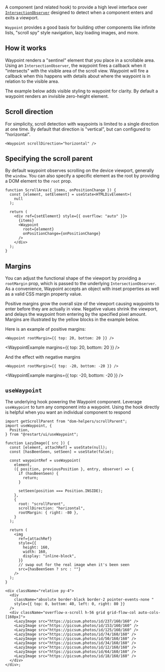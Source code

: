 
A component (and related hook) to provide a high level interface
over [`IntersectionObserver`](https://developer.mozilla.org/en-US/docs/Web/API/Intersection_Observer_API)
designed to detect when a component enters and exits a viewport.

`Waypoint` provides a good basis for building other components like infinite lists,
"scroll spy" style navigation, lazy loading images, and more.

## How it works

Waypoint renders a "sentinel" element that you place in a scrollable
area. Using an `IntersectionObserver`, the waypoint fires a callback when it
"intersects" with the visible area of the scroll view. Waypoint will fire a callback
when this happens with details about where the waypoint is in relation to the visible
area.

The example below adds visible styling to waypoint for clarity. By default a
waypoint renders an invisible zero-height element.

<WaypointExample scrollIntoView />

## Scroll direction

For simplicity, scroll detection with waypoints is limited to a single direction at one time.
By default that direction is "vertical", but can configured to "horizontal".

```tsx
<Waypoint scrollDirection="horizontal" />
```

<WaypointExample horizontal />

## Specifying the scroll parent

By default waypoint observes scrolling on the device viewport, generally the `window`.
You can also specify a specific element as the root by providing a DOM element
to the `root` prop.

```tsx
function ScrollArea({ items, onPositionChange }) {
  const [element, setElement] = useState<HTMLDivElement>(
    null
  );

  return (
    <div ref={setElement} style={{ overflow: "auto" }}>
      {items}
      <Waypoint
        root={element}
        onPositionChange={onPositionChange}
      />
    </div>
  );
}
```

## Margins

You can adjust the functional shape of the viewport by providing a `rootMargin`
prop, which is passed to the underlying `IntersectionObserver`. As a convenience,
Waypoint accepts an object with inset properties as well as a valid CSS margin property
value.

Positive margins grow the overall size of the viewport causing waypoints to enter
before they are actually in view. Negative values shrink the viewport, and delays
the waypoint from entering by the specified pixel amount. Margins are illustrated
by the yellow blocks in the example below.

Here is an example of positive margins:

```tsx
<Waypoint rootMargin={{ top: 20, bottom: 20 }} />
```

<WaypointExample margins={{ top: 20, bottom: 20 }} />

<p>And the effect with negative margins</p>

```tsx
<Waypoint rootMargin={{ top: -20, bottom: -20 }} />
```

<WaypointExample margins={{ top: -20, bottom: -20 }} />

## `useWaypoint`

The underlying hook powering the Waypoint component. Leverage `useWaypoint`
to turn any component into a waypoint. Using the hook directly is helpful
when you want an individual component to respond

```tsx live
import getScrollParent from "dom-helpers/scrollParent";
import useWaypoint, {
  Position,
} from "@restart/ui/useWaypoint";

function LazyImage({ src }) {
  const [element, attachRef] = useState(null);
  const [hasBeenSeen, setSeen] = useState(false);

  const waypointRef = useWaypoint(
    element,
    ({ position, previousPosition }, entry, observer) => {
      if (hasBeenSeen) {
        return;
      }

      setSeen(position === Position.INSIDE);
    },
    {
      root: "scrollParent",
      scrollDirection: "horizontal",
      rootMargin: { right: -80 },
    }
  );

  return (
    <img
      ref={attachRef}
      style={{
        height: 160,
        width: 160,
        display: "inline-block",
      }}
      // swap out for the real image when it's been seen
      src={hasBeenSeen ? src : ""}
    />
  );
}

<div className="relative py-4">
  <div
    className="absolute border-black border-2 pointer-events-none "
    style={{ top: 0, bottom: 40, left: 0, right: 80 }}
  />
  <div className="overflow-x-scroll h-56 grid grid-flow-col auto-cols-[160px]">
    <LazyImage src="https://picsum.photos/id/237/160/160" />
    <LazyImage src="https://picsum.photos/id/153/160/160" />
    <LazyImage src="https://picsum.photos/id/125/160/160" />
    <LazyImage src="https://picsum.photos/id/74/160/160" />
    <LazyImage src="https://picsum.photos/id/50/160/160" />
    <LazyImage src="https://picsum.photos/id/34/160/160" />
    <LazyImage src="https://picsum.photos/id/12/160/160" />
    <LazyImage src="https://picsum.photos/id/64/160/160" />
    <LazyImage src="https://picsum.photos/id/18/160/160" />
  </div>
</div>;
```
